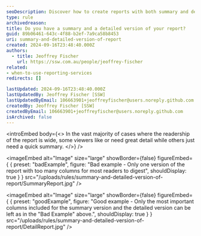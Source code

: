 ```yaml
---
seoDescription: Discover how to create reports with both summary and detailed versions for diverse viewer needs
type: rule
archivedreason:
title: Do you have a summary and a detailed version of your report?
guid: 89b06461-643c-4f88-b2ef-7a9ca58b8453
uri: summary-and-detailed-version-of-report
created: 2024-09-16T23:48:40.000Z
authors:
  - title: Jeoffrey Fischer
    url: https://ssw.com.au/people/jeoffrey-fischer
related:
- when-to-use-reporting-services
redirects: []

lastUpdated: 2024-09-16T23:48:40.000Z
lastUpdatedBy: Jeoffrey Fischer [SSW]
lastUpdatedByEmail: 106663901+jeoffreyfischer@users.noreply.github.com
createdBy: Jeoffrey Fischer [SSW]
createdByEmail: 106663901+jeoffreyfischer@users.noreply.github.com
isArchived: false
---
```


<introEmbed
  body={<>
In the vast majority of cases where the readership of the report is wide, some viewers like or need great detail while others just need a quick summary.
  </>}
/>

<imageEmbed
  alt="Image"
  size="large"
  showBorder={false}
  figureEmbed={ {
    preset: "badExample",
    figure: "Bad example - Only one version of the report with too many columns for most readers to digest",
    shouldDisplay: true
  } }
  src="/uploads/rules/summary-and-detailed-version-of-report/SummaryReport.jpg"
/>


<imageEmbed
  alt="Image"
  size="large"
  showBorder={false}
  figureEmbed={ {
    preset: "goodExample",
    figure: "Good example - Only the most important columns included for the summary version and the detailed version can be left as in the \"Bad Example\" above.",
    shouldDisplay: true
  } }
  src="/uploads/rules/summary-and-detailed-version-of-report/DetailReport.jpg"
/>
